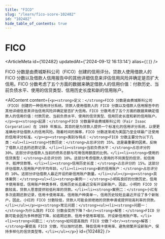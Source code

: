```yaml
---
title: "FICO"
slug: "/learn/fico-score-102482"
id: "102482"
hide_table_of_contents: true
---
```



# FICO

<ArticleMeta id={102482} updatedAt={'2024-09-12 16:13:14'} alias={`[]`} />
<div className='border-solid border-b border-t-0 my-4 border-[var(--ifm-color-gray-300)]' />

FICO 分数是由费城斯科公司（FICO）创建的信用评分。贷款人使用借款人的 FICO 分数以及借款人信用报告中的其他详细信息来评估信用风险并确定是否扩大信用。FICO 分数考虑了五个方面的数据来确定借款人的信用价值：付款历史、当前负债水平、使用的信贷类型、信用历史长度和新的信用账户。

<AIContent content={`<p><strong>定义：</strong>FICO 分数是由费城斯科公司（FICO）创建的一种信用评分系统。贷款人使用借款人的 FICO 分数以及借款人信用报告中的其他详细信息来评估信用风险并确定是否扩大信用。FICO 分数考虑了五个方面的数据来确定借款人的信用价值：付款历史、当前负债水平、使用的信贷类型、信用历史长度和新的信用账户。</p><p><strong>起源：</strong>FICO 分数最早由费城斯科公司（Fair Isaac Corporation）在 1989 年推出。其目的是为贷款人提供一个标准化的信用评分系统，以便更准确地评估借款人的信用风险。随着时间的推移，FICO 分数逐渐成为美国乃至全球最广泛使用的信用评分标准。</p><p><strong>类别与特点：</strong>FICO 分数主要分为以下几类：<ul><li><strong>付款历史：</strong>占总评分的 35%。这是最重要的因素，反映了借款人过去的还款记录。</li><li><strong>当前负债水平：</strong>占总评分的 30%。这部分评估借款人当前的债务总额与可用信用额度的比例。</li><li><strong>使用的信贷类型：</strong>占总评分的 10%。这部分考虑借款人使用的不同类型的信贷，如信用卡、抵押贷款等。</li><li><strong>信用历史长度：</strong>占总评分的 15%。这部分评估借款人信用账户的平均年龄。</li><li><strong>新的信用账户：</strong>占总评分的 10%。这部分评估借款人最近开设的新信用账户数量。</li></ul></p><p><strong>具体案例：</strong><ul><li><strong>案例一：</strong>小明有良好的付款历史，信用卡使用率低，信用账户种类多样，信用历史长且最近没有开设新账户。因此，小明的 FICO 分数较高，贷款人愿意提供较低利率的贷款。</li><li><strong>案例二：</strong>小红有多次逾期还款记录，信用卡使用率高，信用账户种类单一，信用历史较短且最近开设了多个新账户。因此，小红的 FICO 分数较低，贷款人可能会拒绝她的贷款申请或提供较高利率的贷款。</li></ul></p><p><strong>常见问题：</strong><ul><li><strong>问题一：</strong>为什么我的 FICO 分数会突然下降？<br/><strong>解答：</strong>FICO 分数可能会因为多种原因下降，如逾期还款、信用卡使用率增加、开设新信用账户等。</li><li><strong>问题二：</strong>如何提高我的 FICO 分数？<br/><strong>解答：</strong>要提高 FICO 分数，可以按时还款、降低信用卡使用率、避免频繁开设新账户、保持多样化的信贷类型等。</li></ul></p>`} id={102482} />
